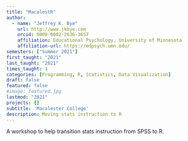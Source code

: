 ```yaml
---
title: "MacalestR"
author:
  - name: "Jeffrey K. Bye"
    url: http://www.jkbye.com
    orcid: 0000-0002-2636-3657
    affiliation: Educational Psychology, University of Minnesota
    affiliation-url: https://edpsych.umn.edu/
semesters: ["Summer 2021"]
first_taught: "2021"
last_taught: "2021"
times_taught: 1
categories: [Programming, R, Statistics, Data Visualization]
draft: false
featured: false
#image: featured.jpg
lastmod: "2021"
projects: []
subtitle: 'Macalester College'
description: Moving stats instruction to R
---
```


A workshop to help transition stats instruction from SPSS to R.
